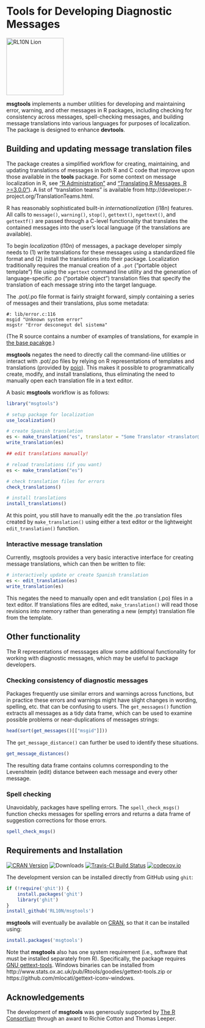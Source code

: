 # Tools for Developing Diagnostic Messages

<img src="http://rl10n.github.io/images/logo.png" alt="RL10N Lion" height="150" />

**msgtools** implements a number utilities for developing and maintaining error, warning, and other messages in R packages, including checking for consistency across messages, spell-checking messages, and building message translations into various languages for purposes of localization. The package is designed to enhance **devtools**.

## Building and updating message translation files

The package creates a simplified workflow for creating, maintaining, and updating translations of messages in both R and C code that improve upon those available in the **tools** package. For some context on message localization in R, see ["R Administration"](http://cran.r-project.org/doc/manuals/r-devel/R-admin.html#Localization-of-messages) and ["Translating R Messages, R >=3.0.0"](http://developer.r-project.org/Translations30.html)). A list of "translation teams" is available from http://developer.r-project.org/TranslationTeams.html.

R has reasonably sophisticated built-in *internationalization* (i18n) features. All calls to `message()`, `warning()`, `stop()`, `gettext()`, `ngettext()`, and `gettextf()` are passed through a C-level functionality that translates the contained messages into the user's local language (if the translations are available).

To begin *localization* (l10n) of messages, a package developer simply needs to (1) write translations for these messages using a standardized file format and (2) install the translations into their package. Localization traditionally requires the manual creation of a `.pot` ("portable object template") file using the `xgettext` command line utility and the generation of language-specific .po ("portable object") translation files that specify the translation of each message string into the target language.

The .pot/.po file format is fairly straight forward, simply containing a series of messages and their translations, plus some metadata:

```
#: lib/error.c:116
msgid "Unknown system error"
msgstr "Error desconegut del sistema"
```

(The R source contains a number of examples of translations, for example in [the base pacakge](https://svn.r-project.org/R/trunk/src/library/base/po/).)

**msgtools** negates the need to directly call the command-line utilities or interact with .pot/.po files by relying on R representations of templates and translations (provided by [poio](https://cran.r-project.org/package=poio)). This makes it possible to programmatically create, modify, and install translations, thus eliminating the need to manually open each translation file in a text editor.

A basic **msgtools** workflow is as follows:

```r
library("msgtools")

# setup package for localization
use_localization()

# create Spanish translation
es <- make_translation("es", translator = "Some Translator <translator@example.com")
write_translation(es)

## edit translations manually!

# reload translations (if you want)
es <- make_translation("es")

# check translation files for errors
check_translations()

# install translations
install_translations()
```

At this point, you still have to manually edit the the .po translation files created by `make_translation()` using either a text editor or the lightweight `edit_translation()` function.

### Interactive message translation

Currently, msgtools provides a very basic interactive interface for creating message translations, which can then be written to file:

```R
# interactively update or create Spanish translation
es <- edit_translation(es)
write_translation(es)
```

This negates the need to manually open and edit translation (.po) files in a text editor. If translations files are edited, `make_translation()` will read those revisions into memory rather than generating a new (empty) translation file from the template.

## Other functionality

The R representations of messsages allow some additional functionality for working with diagnostic messages, which may be useful to package developers.

### Checking consistency of diagnostic messages

Packages frequently use similar errors and warnings across functions, but in practice these errors and warnings might have slight changes in wording, spelling, etc. that can be confusing to users. The `get_messages()` function extracts all messages as a tidy data frame, which can be used to examine possible problems or near-duplications of messages strings:

```r
head(sort(get_messages()[["msgid"]]))
```

The `get_message_distance()` can further be used to identify these situations.

```r
get_message_distances()
```

The resulting data frame contains columns corresponding to the Levenshtein (edit) distance between each message and every other message.

### Spell checking

Unavoidably, packages have spelling errors. The `spell_check_msgs()` function checks messages for spelling errors and returns a data frame of suggestion corrections for those errors.

```r
spell_check_msgs()
```

## Requirements and Installation

[![CRAN Version](https://www.r-pkg.org/badges/version/msgtools)](https://cran.r-project.org/package=msgtools)
![Downloads](https://cranlogs.r-pkg.org/badges/msgtools)
[![Travis-CI Build Status](https://travis-ci.org/RL10N/msgtools.png?branch=master)](https://travis-ci.org/RL10N/msgtools)
[![codecov.io](https://codecov.io/github/RL10N/msgtools/coverage.svg?branch=master)](https://codecov.io/github/RL10N/msgtools?branch=master)

The development version can be installed directly from GitHub using `ghit`:

```R
if (!require('ghit')) {
    install.packages('ghit')
    library('ghit')
}
install_github('RL10N/msgtools')
```

**msgtools** will eventually be available on [CRAN](https://cran.r-project.org/package=msgtools), so that it can be installed using:

```R
install.packages('msgtools')
```

Note that **msgtools** also has one system requirement (i.e., software that must be installed separately from R). Specifically, the package requires [GNU gettext-tools](https://www.gnu.org/software/gettext/). Windows binaries can be installed from http://www.stats.ox.ac.uk/pub/Rtools/goodies/gettext-tools.zip or https://github.com/mlocati/gettext-iconv-windows.

## Acknowledgements

The development of **msgtools** was generously supported by [The R Consortium](https://www.r-consortium.org/) through an award to Richie Cotton and Thomas Leeper.
